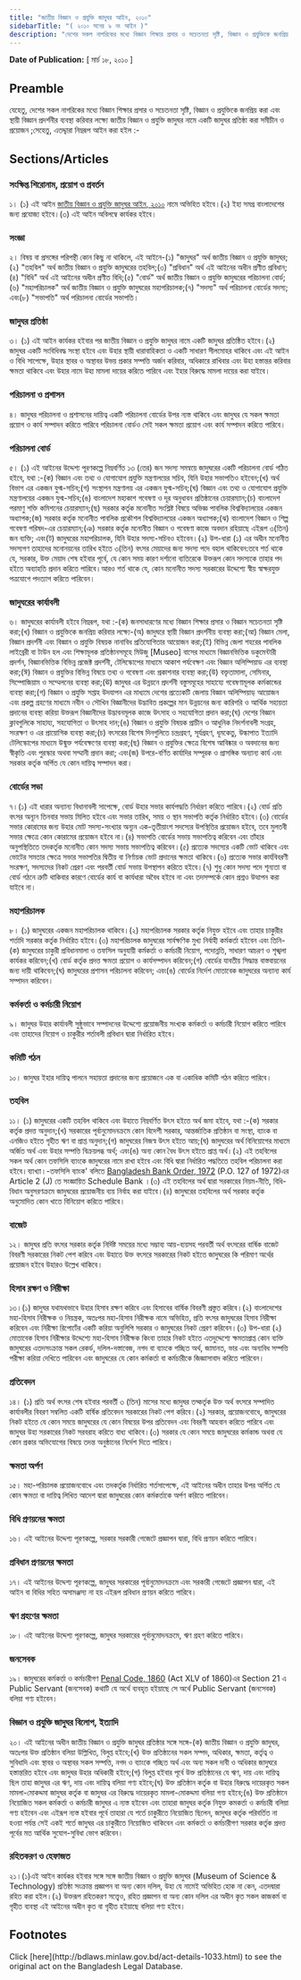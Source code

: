 ```yaml
---
title: "জাতীয় বিজ্ঞান ও প্রযুক্তি জাদুঘর আইন, ২০১০"
sidebarTitle: "( ২০১০ সনের ৯ নং আইন )"
description: "দেশের সকল নাগরিকের মধ্যে বিজ্ঞান শিক্ষার প্রসার ও সচেতনতা সৃষ্টি, বিজ্ঞান ও প্রযুক্তিকে জনপ্রিয় করা এবং স্থায়ী বিজ্ঞান প্রদর্শনীর ব্যবস্থা করিবার লক্ষ্যে জাতীয় বিজ্ঞান ও প্রযুক্তি জাদুঘর প্রতিষ্ঠার বিধানকল্পে প্রণীত আইন।"
---
```


**Date of Publication:** [ মার্চ ১৮, ২০১০ ]

## Preamble

যেহেতু, দেশের সকল নাগরিকের মধ্যে বিজ্ঞান শিক্ষার প্রসার ও সচেতনতা সৃষ্টি, বিজ্ঞান ও প্রযুক্তিকে জনপ্রিয় করা এবং স্থায়ী বিজ্ঞান প্রদর্শনীর ব্যবস্থা করিবার লক্ষ্যে জাতীয় বিজ্ঞান ও প্রযুক্তি জাদুঘর নামে একটি জাদুঘর প্রতিষ্ঠা করা সমীচীন ও প্রয়োজন ;সেহেতু, এতদ্দ্বারা নিম্নরূপ আইন করা হইল :-

## Sections/Articles

### সংক্ষিপ্ত শিরোনাম, প্রয়োগ ও প্রবর্তন

১। (১) এই আইন [জাতীয় বিজ্ঞান ও প্রযুক্তি জাদুঘর আইন, ২০১০](/laws/act-1033 "জাতীয় বিজ্ঞান ও প্রযুক্তি জাদুঘর আইন, ২০১০") নামে অভিহিত হইবে।(২) ইহা সমগ্র বাংলাদেশের জন্য প্রযোজ্য হইবে।(৩) এই আইন অবিলম্বে কার্যকর হইবে।

### সংজ্ঞা

২। বিষয় বা প্রসঙ্গের পরিপন্থী কোন কিছু না থাকিলে, এই আইনে-(১) "জাদুঘর" অর্থ জাতীয় বিজ্ঞান ও প্রযুক্তি জাদুঘর;(২) "তহবিল" অর্থ জাতীয় বিজ্ঞান ও প্রযুক্তি জাদুঘরের তহবিল;(৩) "প্রবিধান" অর্থ এই আইনের অধীন প্রণীত প্রবিধান;(৪) "বিধি" অর্থ এই আইনের অধীন প্রণীত বিধি;(৫) "বোর্ড" অর্থ জাতীয় বিজ্ঞান ও প্রযুক্তি জাদুঘরের পরিচালনা বোর্ড;(৬) "মহাপরিচালক" অর্থ জাতীয় বিজ্ঞান ও প্রযুক্তি জাদুঘরের মহাপরিচালক;(৭) "সদস্য" অর্থ পরিচালনা বোর্ডের সদস্য; এবং(৮) "সভাপতি" অর্থ পরিচালনা বোর্ডের সভাপতি।

### জাদুঘর প্রতিষ্ঠা

৩। (১) এই আইন কার্যকর হইবার পর জাতীয় বিজ্ঞান ও প্রযুক্তি জাদুঘর নামে একটি জাদুঘর প্রতিষ্ঠিত হইবে।(২) জাদুঘর একটি সংবিধিবদ্ধ সংস্থা হইবে এবং উহার স্থায়ী ধারাবাহিকতা ও একটি সাধারণ সীলমোহর থাকিবে এবং এই আইন ও বিধি সাপেক্ষে, উহার স্থাবর ও অস্থাবর উভয় প্রকার সম্পত্তি অর্জন করিবার, অধিকারে রাখিবার এবং উহা হস্তান্তর করিবার ক্ষমতা থাকিবে এবং উহার নামে উহা মামলা দায়ের করিতে পারিবে এবং ইহার বিরুদ্ধে মামলা দায়ের করা যাইবে।

### পরিচালনা ও প্রশাসন

৪। জাদুঘর পরিচালনা ও প্রশাসনের দায়িত্ব একটি পরিচালনা বোর্ডের উপর ন্যস্ত থাকিবে এবং জাদুঘর যে সকল ক্ষমতা প্রয়োগ ও কার্য সম্পাদন করিতে পারিবে পরিচালনা বোর্ডও সেই সকল ক্ষমতা প্রয়োগ এবং কার্য সম্পাদন করিতে পারিবে।

### পরিচালনা বোর্ড

৫। (১) এই আইনের উদ্দেশ্য পূরণকল্পে নিম্নবর্ণিত ১৩ (তের) জন সদস্য সমন্বয়ে জাদুঘরের একটি পরিচালনা বোর্ড গঠিত হইবে, যথা :-(ক) বিজ্ঞান এবং তথ্য ও যোগাযোগ প্রযুক্তি মন্ত্রণালয়ের সচিব, যিনি উহার সভাপতিও হইবেন;(খ) অর্থ বিভাগ এর একজন যুগ্ম-সচিব;(গ) সংস্থাপন মন্ত্রণালয় এর একজন যুগ্ম-সচিব;(ঘ) বিজ্ঞান এবং তথ্য ও যোগাযোগ প্রযুক্তি মন্ত্রণালয়ের একজন যুগ্ম-সচিব;(ঙ) বাংলাদেশ মহাকাশ গবেষণা ও দূর অনুধাবন প্রতিষ্ঠানের চেয়ারম্যান;(চ) বাংলাদেশ পরমাণু শক্তি কমিশনের চেয়ারম্যান;(ছ) সরকার কর্তৃক মনোনীত সংশ্লিষ্ট বিষয়ে অভিজ্ঞ পাবলিক বিশ্ববিদ্যালয়ের একজন অধ্যাপক;(জ) সরকার কর্তৃক মনোনীত পাবলিক প্রকৌশল বিশ্ববিদ্যালয়ের একজন অধ্যাপক;(ঝ) বাংলাদেশ বিজ্ঞান ও শিল্প গবেষণা পরিষদ-এর চেয়ারম্যান;(ঞ) সরকার কর্তৃক মনোনীত বিজ্ঞান ও গবেষণা কাজে অবদান রহিয়াছে এইরূপ ৩(তিন) জন ব্যক্তি; এবং(ট) জাদুঘরের মহাপরিচালক, যিনি উহার সদস্য-সচিবও হইবেন।(২) উপ-ধারা (১) এর অধীন মনোনীত সদস্যগণ তাহাদের মনোনয়নের তারিখ হইতে ৩(তিন) বৎসর মেয়াদের জন্য সদস্য পদে বহাল থাকিবেন:তবে শর্ত থাকে যে, সরকার, উক্ত মেয়াদ শেষ হইবার পূর্বে, যে কোন সময় কারণ দর্শানো ব্যতিরেকে উক্তরূপ কোন সদস্যকে তাহার পদ হইতে অব্যাহতি প্রদান করিতে পারিবে।আরও শর্ত থাকে যে, কোন মনোনীত সদস্য সরকারের উদ্দেশ্যে স্বীয় স্বাক্ষরযুক্ত পত্রযোগে পদত্যাগ করিতে পারিবেন।

### জাদুঘরের কার্যাবলী

৬। জাদুঘরের কার্যাবলী হইবে নিম্নরূপ, যথা :-(ক) জনসাধারণের মধ্যে বিজ্ঞান শিক্ষার প্রসার ও বিজ্ঞান সচেতনতা সৃষ্টি করা;(খ) বিজ্ঞান ও প্রযুক্তিকে জনপ্রিয় করিবার লক্ষ্যে-(অ) জাদুঘরে স্থায়ী বিজ্ঞান প্রদর্শনীয় ব্যবস্থা করা;(আ) বিজ্ঞান মেলা, বিজ্ঞান প্রদর্শনী এবং বিজ্ঞান ও প্রযুক্তি বিষয়ক নানাবিধ প্রতিযোগিতার আয়োজন করা;(ই) বিভিন্ন জেলা শহরের পাবলিক লাইব্রেরী বা টাউন হল এবং শিক্ষামূলক প্রতিষ্ঠানসমূহে মিউজু [Museo] বাসের মাধ্যমে বিজ্ঞানভিত্তিক ডকুমেন্টারী প্রদর্শন, বিজ্ঞানভিত্তিক বিভিন্ন প্রজেক্ট প্রদর্শনী, টেলিস্কোপের মাধ্যমে আকাশ পর্যবেক্ষণ এবং বিজ্ঞান অলিম্পিয়াড এর ব্যবস্থা করা;(ঈ) বিজ্ঞান ও প্রযুক্তির বিভিন্ন বিষয়ে তথ্য ও গবেষণা এবং প্রকাশনার ব্যবস্থা করা;(উ) বক্তৃতামালা, সেমিনার, সিম্পোজিয়াম ও সম্মেলনের ব্যবস্থা করা;(ঊ) জাদুঘর এর উন্নয়নে প্রদর্শনী বস্তুসমূহের সাহায্যে গবেষণামূলক কর্মকান্ডের ব্যবস্থা করা;(গ) বিজ্ঞান ও প্রযুক্তি সপ্তাহ উদযাপন এর মাধ্যমে দেশের প্রত্যেকটি জেলায় বিজ্ঞান অলিম্পিয়াড্ আয়োজন এবং প্রকল্প গ্রহণের মাধ্যমে নবীন ও সৌখিন বিজ্ঞানীদের উদ্ভাবিত প্রকল্পের মান উন্নয়নের জন্য কারিগরি ও আর্থিক সহায়তা প্রদানের ব্যবস্থা করিয়া উক্তরূপ বিজ্ঞানীদের উদ্ভাবনমূলক কাজে উৎসাহ ও সহযোগিতা প্রদান করা;(ঘ) দেশের বিজ্ঞান ক্লাবগুলিকে সাহায্য, সহযোগিতা ও উৎসাহ দান;(ঙ) বিজ্ঞান ও প্রযুক্তি বিষয়ক প্রাচীন ও আধুনিক নিদর্শনাবলী সংগ্রহ, সংরক্ষণ ও এর প্রায়োগিক ব্যবস্থা করা;(চ) বৎসরের বিশেষ দিনগুলিতে চন্দ্রগ্রহণ, সূর্যগ্রহণ, ধূমকেতু, উল্কাপাত ইত্যাদি টেলিস্কোপের মাধ্যমে উন্মুক্ত পর্যবেক্ষণের ব্যবস্থা করা;(ছ) বিজ্ঞান ও প্রযুক্তির ক্ষেত্রে বিশেষ আবিষ্কার ও অবদানের জন্য স্বীকৃতি এবং পুরস্কার অথবা সম্মানী প্রদান করা; এবং(জ) উপরে-বর্ণিত কার্যাদির সম্পূরক ও প্রাসঙ্গিক অন্যান্য কার্য এবং সরকার কর্তৃক অর্পিত যে কোন দায়িত্ব সম্পাদন করা।

### বোর্ডের সভা

৭।(১) এই ধারার অন্যান্য বিধানাবলী সাপেক্ষে, বোর্ড উহার সভার কার্যপদ্ধতি নির্ধারণ করিতে পারিবে।(২) বোর্ড প্রতি বৎসর অন্যূন তিনবার সভায় মিলিত হইবে এবং সভার তারিখ, সময় ও স্থান সভাপতি কর্তৃক নির্ধারিত হইবে।(৩) বোর্ডের সভার কোরামের জন্য উহার মোট সদস্য-সংখ্যার অন্যূন এক-তৃতীয়াংশ সদস্যের উপস্থিতির প্রয়োজন হইবে, তবে মুলতবী সভার ক্ষেত্রে কোন কোরামের প্রয়োজন হইবে না।(৪) সভাপতি বোর্ডের সভায় সভাপতিত্ব করিবেন এবং তাঁহার অনুপস্থিতিতে তদকর্তৃক মনোনীত কোন সদস্য সভায় সভাপতিত্ব করিবেন।(৫) প্রত্যেক সদস্যের একটি ভোট থাকিবে এবং ভোটের সমতার ক্ষেত্রে সভার সভাপতির দ্বিতীয় বা নির্ণায়ক ভোট প্রদানের ক্ষমতা থাকিবে।(৬) প্রত্যেক সভার কার্যবিবরণী সংরক্ষণ, সদস্যদের নিকট প্রেরণ এবং পরবর্তী বোর্ড সভায় উপস্থাপন করিতে হইবে।(৭) শুধু কোন সদস্য পদে শূন্যতা বা বোর্ড গঠনে ত্রুটি থাকিবার কারণে বোর্ডের কার্য বা কার্যধারা অবৈধ হইবে না এবং তদসম্পর্কে কোন প্রশ্নও উত্থাপন করা যাইবে না।

### মহাপরিচালক

৮। (১) জাদুঘরের একজন মহাপরিচালক থাকিবে।(২) মহাপরিচালক সরকার কর্তৃক নিযুক্ত হইবে এবং তাহার চাকুরীর শর্তাদি সরকার কর্তৃক নির্ধারিত হইবে।(৩) মহাপরিচালক জাদুঘরের সার্বক্ষণিক মুখ্য নির্বাহী কর্মকর্তা হইবেন এবং তিনি-(ক) জাদুঘরের চাকুরী প্রবিধানমালা ও তফসিল অনুযায়ী কর্মকর্তা ও কর্মচারী নিয়োগ, পদোন্নতি, সাধারণ আচরণ ও শৃঙ্খলা কার্যকর করিবেন;(খ) বোর্ড কর্তৃক প্রদত্ত ক্ষমতা প্রয়োগ ও কার্যসম্পাদন করিবেন;(গ) বোর্ডের যাবতীয় সিদ্ধান্ত বাস্তবায়নের জন্য দায়ী থাকিবেন;(ঘ) জাদুঘরের প্রশাসন পরিচালনা করিবেন; এবং(ঙ) বোর্ডের নির্দেশ মোতাবেক জাদুঘরের অন্যান্য কার্য সম্পাদন করিবেন।

### কর্মকর্তা ও কর্মচারী নিয়োগ

৯। জাদুঘর উহার কার্যাবলী সুষ্ঠুভাবে সম্পাদনের উদ্দেশ্যে প্রয়োজনীয় সংখ্যক কর্মকর্তা ও কর্মচারী নিয়োগ করিতে পারিবে এবং তাহাদের নিয়োগ ও চাকুরীর শর্তাবলী প্রবিধান দ্বারা নির্ধারিত হইবে।

### কমিটি গঠন

১০। জাদুঘর ইহার দায়িত্ব পালনে সহায়তা প্রদানের জন্য প্রয়োজনে এক বা একাধিক কমিটি গঠন করিতে পারিবে।

### তহবিল

১১। (১) জাদুঘরের একটি তহবিল থাকিবে এবং উহাতে নিম্নবর্ণিত উৎস হইতে অর্থ জমা হইবে, যথা :-(ক) সরকার কর্তৃক প্রদত্ত অনুদান;(খ) সরকারের পূর্বানুমোদনক্রমে কোন বিদেশী সরকার, আন্তর্জাতিক প্রতিষ্ঠান বা সংস্থা, ব্যাংক বা এনজিও হইতে গৃহীত ঋণ বা প্রাপ্ত অনুদান;(গ) জাদুঘরের নিজস্ব উৎস হইতে আয়;(ঘ) জাদুঘরের অর্থ বিনিয়োগের মাধ্যমে অর্জিত অর্থ এবং উহার সম্পত্তি বিক্রয়লব্ধ অর্থ; এবং(ঙ) অন্য কোন বৈধ উৎস হইতে প্রাপ্ত অর্থ।(২) এই তহবিলের সকল অর্থ কোন তফসিলি ব্যাংকে জাদুঘরের নামে রাখা হইবে এবং বিধি দ্বারা নির্ধারিত পদ্ধতিতে তহবিল পরিচালনা করা হইবে।ব্যাখ্যা।-তফসিলি ব্যাংক' বলিতে [Bangladesh Bank Order, 1972](/laws/act-415 "Bangladesh Bank Order, 1972 ") (P.O. 127 of 1972)এর Article 2 (J) তে সংজ্ঞায়িত Schedule Bank ।(৩) এই তহবিলের অর্থ দ্বারা সরকারের নিয়ম-নীতি, বিধি-বিধান অনুসরণক্রমে জাদুঘরের প্রয়োজনীয় ব্যয় নির্বাহ করা যাইবে।(৪) জাদুঘরের তহবিলের অর্থ সরকার কর্তৃক অনুমোদিত কোন খাতে বিনিয়োগ করিতে পারিবে।

### বাজেট

১২। জাদুঘর প্রতি বৎসর সরকার কর্তৃক নির্দিষ্ট সময়ের মধ্যে সম্ভাব্য আয়-ব্যয়সহ পরবর্তী অর্থ বৎসরের বার্ষিক বাজেট বিবরণী সরকারের নিকট পেশ করিবে এবং উহাতে উক্ত বৎসরে সরকারের নিকট হইতে জাদুঘরের কি পরিমাণ অর্থের প্রয়োজন হইবে উহারও উল্লেখ থাকিবে।

### হিসাব রক্ষণ ও নিরীক্ষা

১৩।(১) জাদুঘর যথাযথভাবে উহার হিসাব রক্ষণ করিবে এবং হিসাবের বার্ষিক বিবরণী প্রস্তুত করিবে।(২) বাংলাদেশের মহা-হিসাব নিরীক্ষক ও নিয়ন্ত্রক, অতঃপর মহা-হিসাব নিরীক্ষক নামে অভিহিত, প্রতি বৎসর জাদুঘরের হিসাব নিরীক্ষা করিবেন এবং নিরীক্ষা রিপোর্টের একটি করিয়া অনুলিপি সরকার ও জাদুঘরের নিকট প্রেরণ করিবেন।(৩) উপ-ধারা (২) মোতাবেক হিসাব নিরীক্ষার উদ্দেশ্যে মহা-হিসাব নিরীক্ষক কিংবা তাহার নিকট হইতে এতদুদ্দেশ্যে ক্ষমতাপ্রাপ্ত কোন ব্যক্তি জাদুঘরের এতদসংক্রান্ত সকল রেকর্ড, দলিল-দস্তাবেজ, নগদ বা ব্যাংকে গচ্ছিত অর্থ, জামানত, ভার এবং অন্যবিধ সম্পত্তি পরীক্ষা করিয়া দেখিতে পারিবেন এবং জাদুঘরের যে কোন কর্মকর্তা বা কর্মচারীকে জিজ্ঞাসাবাদ করিতে পারিবেন।

### প্রতিবেদন

১৪। (১) প্রতি অর্থ বৎসর শেষ হইবার পরবর্তী ৩ (তিন) মাসের মধ্যে জাদুঘর তদ্কর্তৃক উক্ত অর্থ বৎসরে সম্পাদিত কার্যাবলীর বিবরণ সম্বলিত একটি বার্ষিক প্রতিবেদন সরকারের নিকট পেশ করিবে।(২) সরকার, প্রয়োজনবোধে, জাদুঘরের নিকট হইতে যে কোন সময়ে জাদুঘরের যে কোন বিষয়ের উপর প্রতিবেদন এবং বিবরণী আহবান করিতে পারিবে এবং জাদুঘর উহা সরকারের নিকট সরবরাহ করিতে বাধ্য থাকিবে।(৩) সরকার যে কোন সময়ে জাদুঘরের কর্মকান্ড অথবা যে কোন প্রকার অভিযোগের বিষয়ে তদন্ত অনুষ্ঠানের নির্দেশ দিতে পারিবে।

### ক্ষমতা অর্পণ

১৫। মহা-পরিচালক প্রয়োজনবোধে এবং তদকর্তৃক নির্ধারিত শর্তসাপেক্ষে, এই আইনের অধীন তাহার উপর অর্পিত যে কোন ক্ষমতা বা দায়িত্ব লিখিত আদেশ দ্বারা জাদুঘরের কোন কর্মকর্তাকে অর্পণ করিতে পারিবেন।

### বিধি প্রণয়নের ক্ষমতা

১৬। এই আইনের উদ্দেশ্য পূরণকল্পে, সরকার সরকারী গেজেটে প্রজ্ঞাপন দ্বারা, বিধি প্রণয়ন করিতে পারিবে।

### প্রবিধান প্রণয়নের ক্ষমতা

১৭। এই আইনের উদ্দেশ্য পূরণকল্পে, জাদুঘর সরকারের পূর্বানুমোদনক্রমে এবং সরকারী গেজেটে প্রজ্ঞাপন দ্বারা, এই আইন বা বিধির সহিত অসামঞ্জস্য না হয় এইরূপ প্রবিধান প্রণয়ন করিতে পারিবে।

### ঋণ গ্রহণের ক্ষমতা

১৮। এই আইনের উদ্দেশ্য পূরণকল্পে, জাদুঘর সরকারের পূর্বানুমোদনক্রমে, ঋণ গ্রহণ করিতে পারিবে।

### জনসেবক

১৯। জাদুঘরের কর্মকর্তা ও কর্মচারীগণ [Penal Code, 1860](/laws/act-11 "Penal Code, 1860") (Act XLV of 1860)এর Section 21 এ Public Servant (জনসেবক) কথাটি যে অর্থে ব্যবহৃত হইয়াছে সে অর্থে Public Servant (জনসেবক) বলিয়া গণ্য হইবেন।

### বিজ্ঞান ও প্রযুক্তি জাদুঘর বিলোপ, ইত্যাদি

২০। এই আইনের অধীন জাতীয় বিজ্ঞান ও প্রযুক্তি জাদুঘর প্রতিষ্ঠার সঙ্গে সঙ্গে-(ক) জাতীয় বিজ্ঞান ও প্রযুক্তি জাদুঘর, অতঃপর উক্ত প্রতিষ্ঠান বলিয়া উল্লিখিত, বিলুপ্ত হইবে;(খ) উক্ত প্রতিষ্ঠানের সকল সম্পদ, অধিকার, ক্ষমতা, কর্তৃত্ব ও সুবিধাদি এবং স্থাবর ও অস্থাবর সকল সম্পত্তি, নগদ ও ব্যাংকে গচ্ছিত অর্থ এবং অন্য সকল দাবী ও অধিকার জাদুঘরে হস্তান্তরিত হইবে এবং জাদুঘর উহার অধিকারী হইবে;(গ) বিলুপ্ত হইবার পূর্বে উক্ত প্রতিষ্ঠানের যে ঋণ, দায় এবং দায়িত্ব ছিল তাহা জাদুঘর এর ঋণ, দায় এবং দায়িত্ব বলিয়া গণ্য হইবে;(ঘ) উক্ত প্রতিষ্ঠান কর্তৃক বা উহার বিরুদ্ধে দায়েরকৃত সকল মামলা-মোকদ্দমা জাদুঘর কর্তৃক বা জাদুঘর এর বিরুদ্ধে দায়েরকৃত মামলা-মোকদ্দমা বলিয়া গণ্য হইবে;(ঙ) উক্ত প্রতিষ্ঠানে নিয়োজিত সকল কর্মকর্তা ও কর্মচারী জাদুঘর এ ন্যস্ত হইবেন এবং তাহারা জাদুঘর কর্তৃক নিযুক্ত কমকর্তা ও কর্মচারী বলিয়া গণ্য হইবেন এবং এইরূপ ন্যস্ত হইবার পূর্বে তাহারা যে শর্তে চাকুরীতে নিয়োজিত ছিলেন, জাদুঘর কর্তৃক পরিবর্তিত না হওয়া পর্যন্ত সেই একই শর্তে জাদুঘর এর চাকুরীতে নিয়োজিত থাকিবেন এবং কর্মকর্তা ও কর্মচারীগণ সরকার কর্তৃক প্রদত্ত পূর্বের মত আর্থিক সুযোগ-সুবিধা ভোগ করিবেন।

### রহিতকরণ ও হেফাজত

২১।(১)এই আইন কার্যকর হইবার সঙ্গে সঙ্গে জাতীয় বিজ্ঞান ও প্রযুক্তি জাদুঘর (Museum of Science & Technology) প্রতিষ্ঠা সংক্রান্ত প্রজ্ঞাপন বা অন্য কোন দলিল, উহা যে নামেই অভিহিত হোক না কেন, এতদদ্বারা রহিত করা হইল।(২) উক্তরূপ রহিতকরণ সত্ত্বেও, রহিত প্রজ্ঞাপন বা অন্য কোন দলিল এর অধীন কৃত সকল কাজকর্ম বা গৃহীত ব্যবস্থা এই আইনের অধীন কৃত বা গৃহীত হইয়াছে বলিয়া গণ্য হইবে।

## Footnotes

<Note>
  Click [here](http://bdlaws.minlaw.gov.bd/act-details-1033.html) to see the original act on the Bangladesh Legal Database.
</Note>
